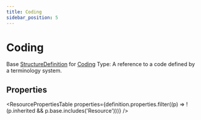 ```yaml
---
title: Coding
sidebar_position: 5
---
```


# Coding

Base <a href="/docs/api/fhir/resources/structuredefinition">StructureDefinition</a> for <a href="/docs/api/fhir/datatypes/coding">Coding</a> Type: A reference to a code defined by a terminology system.

<Tabs queryString="section">
<TabItem value="schema" label="Schema" default>


## Properties


<ResourcePropertiesTable properties={definition.properties.filter((p) => !(p.inherited && p.base.includes('Resource')))} />


</TabItem>
  
  
  
  

</Tabs>
